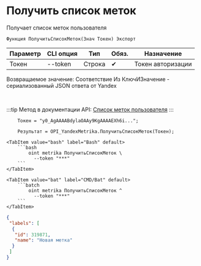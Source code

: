 ﻿---
sidebar_position: 5
description: Получить список меток и другие функции для работы с Yandex Metrika в Открытом пакете интеграций - бесплатной open-source библиотеке интеграций для 1С:Предприятие 8, OneScript и CLI
keywords: [1C, 1С, 1С:Предприятие, 1С:Предприятие 8.3, API, Интеграция, Сервисы, Обмен, OneScript, CLI, Yandex Metrika]
---


# Получить список меток
 Получает список меток пользователя



`Функция ПолучитьСписокМеток(Знач Токен) Экспорт`

  | Параметр | CLI опция | Тип | Обяз. | Назначение |
  |-|-|-|-|-|
  | Токен | --token | Строка | &#x2714; | Токен авторизации |

  
  Возвращаемое значение:   Соответствие Из КлючИЗначение - сериализованный JSON ответа от Yandex

<br/>

:::tip
Метод в документации API: [Список меток пользователя](https://yandex.ru/dev/metrika/ru/management/openapi/label/getLabels)
:::
<br/>


```bsl title="Пример использования для 1С:Предприятие/OneScript"
    Токен = "y0_AgAAAABdylaOAAy9KgAAAAEXh6i...";

    Результат = OPI_YandexMetrika.ПолучитьСписокМеток(Токен);
```
    

 <Tabs>
  
    <TabItem value="bash" label="Bash" default>
        ```bash
            oint metrika ПолучитьСписокМеток \
              --token "***"
        ```
    </TabItem>
  
    <TabItem value="bat" label="CMD/Bat" default>
        ```batch
            oint metrika ПолучитьСписокМеток ^
              --token "***"
        ```
    </TabItem>
</Tabs>


```json title="Результат"
{
 "labels": [
  {
   "id": 319871,
   "name": "Новая метка"
  }
 ]
}
```
